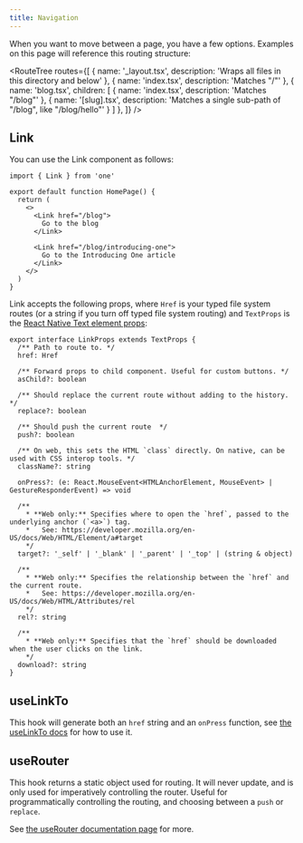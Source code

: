 ```yaml
---
title: Navigation
---
```


When you want to move between a page, you have a few options. Examples on this page will reference this routing structure:

<RouteTree
  routes={[
    { name: '_layout.tsx', description: 'Wraps all files in this directory and below' },
    { name: 'index.tsx', description: 'Matches "/"' },
    { name: 'blog.tsx', children: [
      { name: 'index.tsx', description: 'Matches "/blog"' },
      { name: '[slug].tsx', description: 'Matches a single sub-path of "/blog", like "/blog/hello"' }
    ] },
  ]}
/>

## Link

You can use the Link component as follows:

```tsx fileName=app/index.tsx
import { Link } from 'one'

export default function HomePage() {
  return (
    <>
      <Link href="/blog">
        Go to the blog
      </Link>

      <Link href="/blog/introducing-one">
        Go to the Introducing One article
      </Link>
    </>
  )
}
```

Link accepts the following props, where `Href` is your typed file system routes (or a string if you turn off typed file system routing) and `TextProps` is the [React Native Text element props](https://reactnative.dev/docs/text#props):

```tsx
export interface LinkProps extends TextProps {
  /** Path to route to. */
  href: Href

  /** Forward props to child component. Useful for custom buttons. */
  asChild?: boolean

  /** Should replace the current route without adding to the history. */
  replace?: boolean

  /** Should push the current route  */
  push?: boolean

  /** On web, this sets the HTML `class` directly. On native, can be used with CSS interop tools. */
  className?: string

  onPress?: (e: React.MouseEvent<HTMLAnchorElement, MouseEvent> | GestureResponderEvent) => void

  /**
    * **Web only:** Specifies where to open the `href`, passed to the underlying anchor (`<a>`) tag.
    *   See: https://developer.mozilla.org/en-US/docs/Web/HTML/Element/a#target
    */
  target?: '_self' | '_blank' | '_parent' | '_top' | (string & object)

  /**
    * **Web only:** Specifies the relationship between the `href` and the current route.
    *   See: https://developer.mozilla.org/en-US/docs/Web/HTML/Attributes/rel
    */
  rel?: string

  /**
    * **Web only:** Specifies that the `href` should be downloaded when the user clicks on the link.
    */
  download?: string
}
```

## useLinkTo

This hook will generate both an `href` string and an `onPress` function, see [the useLinkTo docs](/docs/hooks-useLinkTo) for how to use it.

## useRouter

This hook returns a static object used for routing. It will never update, and is only used for imperatively controlling the router. Useful for programmatically controlling the routing, and choosing between a `push` or `replace`.

See [the useRouter documentation page](/docs/hooks-useRouter) for more.
